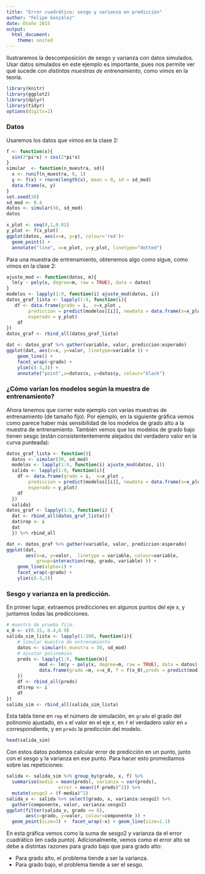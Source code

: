 ```yaml
---
title: "Error cuadrático: sesgo y varianza en predicción"
author: "Felipe González"
date: Otoño 2015
output: 
  html_document: 
    theme: united
---
```


Ilustraremos la descomposición de sesgo y varianza con datos simulados. Usar datos simulados
en este ejemplo es importante, pues nos permite ver qué sucede con *distintas muestras de entrenamiento*,
como vimos en la teoría.


```r
library(knitr)
library(ggplot2)
library(dplyr)
library(tidyr)
options(digits=2)
```

### Datos
Usaremos los datos que vimos en la clase 2:


```r
f <- function(x){
  sin(2*pi*x) + cos(2*pi*x)
}
simular  <- function(n_muestra, sd){
  x <- runif(n_muestra, 0, 1) 
  y <- f(x) + rnorm(length(x), mean = 0, sd = sd_mod)
  data.frame(x, y)
}
set.seed(28) 
sd_mod <- 0.4
datos <- simular(30, sd_mod)
datos
```

```r
x_plot <- seq(0,1,0.01)
y_plot <- f(x_plot)
ggplot(datos, aes(x=x, y=y), colour='red')+
  geom_point() +
  annotate("line", x=x_plot, y=y_plot, linetype="dotted")
```

Para una muestra de entrenamiento, obtenemos algo como sigue, como vimos en la clase 2:

```r
ajuste_mod <- function(datos, m){
  lm(y ~ poly(x, degree=m, raw = TRUE), data = datos) 
}
modelos <- lapply(1:9, function(i) ajuste_mod(datos, i))
datos_graf_lista <- lapply(1:9, function(i){
   df <- data.frame(grado = i,  x=x_plot , 
        prediccion = predict(modelos[[i]], newdata = data.frame(x=x_plot)),
        esperado = y_plot)
    df   
})
datos_graf <- rbind_all(datos_graf_lista)

dat <- datos_graf %>% gather(variable, valor, prediccion:esperado)
ggplot(dat, aes(x=x, y=valor, linetype=variable )) + 
    geom_line() +
    facet_wrap(~grado) + 
    ylim(c(-3,3)) + 
    annotate("point",x=datos$x, y=datos$y, colour="black")
```

### ¿Cómo varían los modelos según la muestra de entrenamiento?

Ahora tenemos que correr este ejemplo con varias muestras
de entrenamiento (de tamaño fijo). Por ejemplo, en la siguiente gráfica vemos como parece
haber más sensibilidad de los modelos de grado alto a la muestra de entrenamiento. También vemos que los modelos de grado bajo tienen
sesgo (están consistententemente alejados del verdadero valor en la curva punteada): 

```r

datos_graf_lista <- function(){
  datos <- simular(30, sd_mod)
  modelos <- lapply(1:9, function(i) ajuste_mod(datos, i))
  salida <- lapply(1:9, function(i){
    df <- data.frame(grado = i,  x=x_plot , 
        prediccion = predict(modelos[[i]], newdata = data.frame(x=x_plot)),
        esperado = y_plot)
    df   
  })
  salida}
datos_graf <- lapply(1:5, function(i) { 
  dat <- rbind_all(datos_graf_lista())
  dat$rep <- i
  dat
  }) %>% rbind_all

dat <- datos_graf %>% gather(variable, valor, prediccion:esperado)
ggplot(dat, 
       aes(x=x, y=valor,  linetype = variable, colour=variable,
           group=interaction(rep, grado, variable) )) + 
    geom_line(alpha=1) +
    facet_wrap(~grado) + 
    ylim(c(-3,3)) 
```

### Sesgo y varianza en la predicción.

En primer lugar, extraemos predicciones en algunos puntos del eje x, y juntamos todas las predicciones.

```r
# muestra de prueba fija.
x_0 <- c(0.15, 0.4,0.9)
salida_sim_lista <- lapply(1:500, function(i){
    # simular muestra de entrenamiento
    datos <- simular(n_muestra = 30, sd_mod)
    # ajustar polinomios
    preds <- lapply(1:9, function(m){
            mod <- lm(y ~ poly(x, degree=m, raw = TRUE), data = datos)
            data.frame(grado =m, x=x_0, f = f(x_0),preds = predict(mod, data.frame(x=x_0)))
    })
    df <- rbind_all(preds)
    df$rep <- i
    df
})
salida_sim <- rbind_all(salida_sim_lista)
```

Esta tabla tiene en `rep` el número de simulación, en `grado` el
grado del polinomio ajustado, en `x` el valor en el eje x, en `f`
el verdadero valor en `x` correspondiente, y en `preds` la predicción del modelo.

```r
head(salida_sim)
```

Con estos datos podemos calcular error de predicción en un punto, junto
con el sesgo y la varianza en ese punto. Para hacer esto
promediamos sobre las repeticiones:


```r
salida <- salida_sim %>% group_by(grado, x, f) %>%
  summarise(media = mean(preds), varianza = var(preds),
                   error = mean((f-preds)^2)) %>%
  mutate(sesgo2 = (f-media)^2)
salida_v <- salida %>% select(grado, x, varianza:sesgo2) %>%
  gather(componente, valor, varianza:sesgo2)
ggplot(filter(salida_v, grado <= 8), 
       aes(x=grado, y=valor, colour=componente )) +
  geom_point(size=3) +  facet_wrap(~x) + geom_line(size=1.1) 
```

En esta gráfica vemos como la suma de sesgo2 y varianza da el error cuadrático (en cada punto). Adicionalmente, vemos como el error alto
se debe a distintas razones para grado bajo que para grado alto:

 - Para grado alto, el problema tiende a ser la varianza.
 - Para grado bajo, el problema tiende a ser el sesgo.


